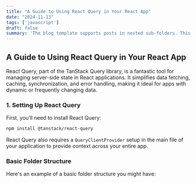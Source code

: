 ```yaml
---
title: "A Guide to Using React Query in Your React App"
date: "2024-11-13"
tags: ['javascript']
draft: false
summary: 'The blog template supports posts in nested sub-folders. This can be used to group posts of similar content e.g. a multi-part course. This post is itself an example of a nested route!'
---
```


## A Guide to Using React Query in Your React App

React Query, part of the TanStack Query library, is a fantastic tool for managing server-side state in React applications. It simplifies data fetching, caching, synchronization, and error handling, making it ideal for apps with dynamic or frequently changing data.

### 1. Setting Up React Query

First, you’ll need to install React Query:

```bash
npm install @tanstack/react-query
```

React Query also requires a `QueryClientProvider` setup in the main file of your application to provide context across your entire app.

### Basic Folder Structure

Here's an example of a basic folder structure you might have: